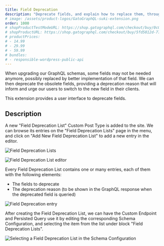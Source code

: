 ```yaml
---
title: Field Deprecation
description: "Deprecate fields, and explain how to replace them, through a user interface."
# image: /assets/product-logos/GatoGraphQL-suki-extension.png
order: 1000
# shopProductTestModeURL: https://shop.gatographql.com/checkout/buy/0c05b29a-a828-4278-b65a-039e98194580
# shopProductURL: https://shop.gatographql.com/checkout/buy/5fd5812d-77db-481e-a241-e097a4f1e5e9
# productPrices:
# - 14.99
# - 29.99
# - 59.99
# bundles:
# - responsible-wordpress-public-api
---
```


When upgrading our GraphQL schemas, some fields may not be needed anymore, possibly replaced by better implementation of that field. We can then deprecate the obsolete fields, providing a deprecation reason that will inform and urge our users to switch to the new field in their clients.

This extension provides a user interface to deprecate fields.

## Description

A new "Field Deprecation List" Custom Post Type is added to the site. We can browse its entries on the "Field Deprecation Lists" page in the menu, and click on "Add New Field Deprecation List" to add a new entry in the editor.

<div class="img-width-1024" markdown="1">

![Field Deprecation Lists](/assets/extensions/upstream-pro/field-deprecation-lists.png "Field Deprecation Lists")

</div>

![Field Deprecation List editor](/assets/extensions/upstream-pro/field-deprecation-list.png "Field Deprecation List editor")

Every Field Deprecation List contains one or many entries, each of them with the following elements:

- The fields to deprecate
- The deprecation reason (to be shown in the GraphQL response when the deprecated field is queried)

![Field Deprecation entry](/assets/extensions/upstream-pro/field-deprecation-entry.png "Field Deprecation entry")

After creating the Field Deprecation List, we can have the Custom Endpoint and Persisted Query use it by editing the corresponding Schema Configuration, and selecting the item from the list under block "Field Deprecation Lists".

![Selecting a Field Deprecation List in the Schema Configuration](/assets/extensions/upstream-pro/schema-config-field-deprecation-lists.png "Selecting a Field Deprecation List in the Schema Configuration")

<!-- ## Bundles including extension

- [“All in One Toolbox for WordPress” Bundle](../../bundles/all-in-one-toolbox-for-wordpress)
- [“Responsible WordPress Public API” Bundle](../../bundles/responsible-wordpress-public-api) -->
